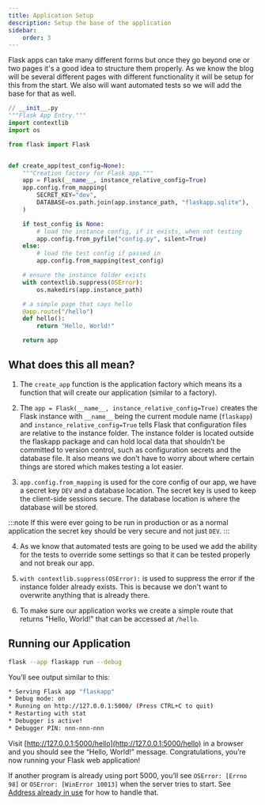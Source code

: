 ```yaml
---
title: Application Setup
description: Setup the base of the application
sidebar:
    order: 3
---
```


Flask apps can take many different forms but once they go beyond one or two pages it's a good idea to structure them properly. As we know the blog will be several different pages with different functionality it will be setup for this from the start. We also will want automated tests so we will add the base for that as well.

```py
// __init__.py
"""Flask App Entry."""
import contextlib
import os

from flask import Flask


def create_app(test_config=None):
    """Creation factory for Flask app."""
    app = Flask(__name__, instance_relative_config=True)
    app.config.from_mapping(
        SECRET_KEY="dev",
        DATABASE=os.path.join(app.instance_path, "flaskapp.sqlite"),
    )

    if test_config is None:
        # load the instance config, if it exists, when not testing
        app.config.from_pyfile("config.py", silent=True)
    else:
        # load the test config if passed in
        app.config.from_mapping(test_config)

    # ensure the instance folder exists
    with contextlib.suppress(OSError):
        os.makedirs(app.instance_path)

    # a simple page that says hello
    @app.route("/hello")
    def hello():
        return "Hello, World!"

    return app
```

## What does this all mean?

1. The `create_app` function is the application factory which means its a function that will create our application (similar to a factory).

2. The `app = Flask(__name__, instance_relative_config=True)` creates the Flask instance with `__name__` being the current module name (`flaskapp`) and `instance_relative_config=True` tells Flask that configuration files are relative to the instance folder. The instance folder is located outside the flaskapp package and can hold local data that shouldn’t be committed to version control, such as configuration secrets and the database file. It also means we don't have to worry about where certain things are stored which makes testing a lot easier.

3. `app.config.from_mapping` is used for the core config of our app, we have a secret key `DEV` and a database location. The secret key is used to keep the client-side sessions secure. The database location is where the database will be stored.

:::note
If this were ever going to be run in production or as a normal application the secret key should be very secure and not just `DEV`.
:::

4. As we know that automated tests are going to be used we add the ability for the tests to override some settings so that it can be tested properly and not break our app.

5. `with contextlib.suppress(OSError):` is used to suppress the error if the instance folder already exists. This is because we don't want to overwrite anything that is already there.

6. To make sure our application works we create a simple route that returns "Hello, World!" that can be accessed at `/hello`.


## Running our Application

```bash title="Shell"
flask --app flaskapp run --debug
```

You’ll see output similar to this:

```bash title="Output"
* Serving Flask app "flaskapp"
* Debug mode: on
* Running on http://127.0.0.1:5000/ (Press CTRL+C to quit)
* Restarting with stat
* Debugger is active!
* Debugger PIN: nnn-nnn-nnn
```

Visit [http://127.0.0.1:5000/hello](http://127.0.0.1:5000/hello) in a browser and you should see the “Hello, World!” message. Congratulations, you’re now running your Flask web application!


If another program is already using port 5000, you’ll see `OSError: [Errno 98]` or `OSError: [WinError 10013]` when the server tries to start. See [Address already in use](https://flask.palletsprojects.com/en/3.0.x/server/#address-already-in-use) for how to handle that.
